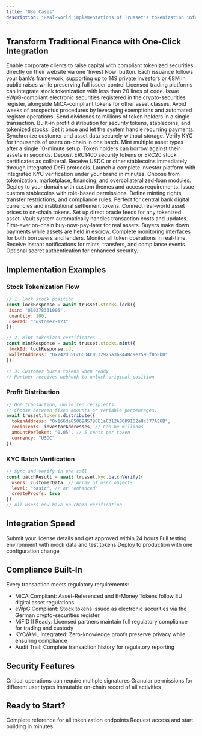 ```yaml
---
title: "Use Cases"
description: "Real-world implementations of Trusset's tokenization infrastructure"
---
```


## Transform Traditional Finance with One-Click Integration

<CardGroup cols={2}>
 <Card title="Allow to integrate an 'Invest Now' Button" icon="hand-holding-dollar">
  Enable corporate clients to raise capital with compliant tokenized securities directly on their website via one 'Invest Now' button. Each issuance follows your bank’s framework, supporting up to 149 private investors or €8M in public raises while preserving full issuer control
 </Card>

 <Card title="Add 'Tokenize It' to Trading Platforms" icon="building-columns">
   Licensed trading platforms can integrate stock tokenization with less than 20 lines of code. Issue eWpG-compliant electronic securities registered in the crypto-securities register, alongside MiCA-compliant tokens for other asset classes. Avoid weeks of prospectus procedures by leveraging exemptions and automated register operations.
 </Card>

 <Card title="Distribute Profits Automatically" icon="chart-line">
   Send dividends to millions of token holders in a single transaction. Built-in profit distribution for security tokens, stablecoins, and tokenized stocks. Set it once and let the system handle recurring payments.
 </Card>

 <Card title="Batch Tokenization via Backend Sync" icon="link">
   Synchronize customer and asset data securely without storage. Verify KYC for thousands of users on-chain in one batch. Mint multiple asset types after a single 10-minute setup.
 </Card>

 <Card title="Enable Instant Liquidity" icon="droplet">
   Token holders can borrow against their assets in seconds. Deposit ERC1400 security tokens or ERC20 stock certificates as collateral. Receive USDC or other stablecoins immediately through integrated DeFi protocols.
 </Card>

 <Card title="Deploy White-Label Exchanges" icon="store">
   Launch a complete investor platform with integrated KYC verification under your brand in minutes. Choose from tokenization, marketplace, financing, and overcollateralized-loan modules. Deploy to your domain with custom themes and access requirements.
 </Card>

 <Card title="Create Compliant Stablecoins" icon="coins">
   Issue custom stablecoins with role-based permissions. Define minting rights, transfer restrictions, and compliance rules. Perfect for central bank digital currencies and institutional settlement tokens.
 </Card>

 <Card title="Automate Price Feeds" icon="satellite-dish">
   Connect real-world asset prices to on-chain tokens. Set up direct oracle feeds for any tokenized asset. Vault system automatically handles transaction costs and updates.
 </Card>

 <Card title="Enable Mortgage-Style Financing" icon="house">
   First-ever on-chain buy-now-pay-later for real assets. Buyers make down payments while assets are held in escrow. Complete monitoring interfaces for both borrowers and lenders.
 </Card>

 <Card title="Track Everything with Webhooks" icon="webhook">
   Monitor all token operations in real-time. Receive instant notifications for mints, transfers, and compliance events. Optional secret authentication for enhanced security.
 </Card>
</CardGroup>

## Implementation Examples

### Stock Tokenization Flow
```javascript
// 1. Lock stock position
const lockResponse = await trusset.stocks.lock({
 isin: "US0378331005",
 quantity: 100,
 userId: "customer-123"
});

// 2. Mint tokenized certificates
const mintResponse = await trusset.stocks.mint({
 lockId: lockResponse.id,
 walletAddress: "0x742d35Cc6634C0532925a3b844Bc9e7595f0bEb0"
});

// 3. Customer burns tokens when ready
// Partner receives webhook to unlock original position
```

### Profit Distribution
```javascript
// One transaction, unlimited recipients.
// Choose between fixes amounts or variable percentages.
await trusset.tokens.distribute({
  tokenAddress: "0x166de8506945798E1aC312A8009102a8c377AE6B",
  recipients: investorAddresses, // Can be millions
  amountPerToken: "0.05", // 5 cents per token
  currency: "USDC"
});
```

### KYC Batch Verification
```javascript
// Sync and verify in one call
const batchResult = await trusset.kyc.batchVerify({
  users: customerData, // Array of user objects
  level: "basic", // or "enhanced"
  createProofs: true
});
// All users now have on-chain verification
```

## Integration Speed

<Steps>
  <Step title="Request API Access">
    Submit your license details and get approved within 24 hours
  </Step>
  <Step title="Test in Sandbox">
    Full testing environment with mock data and test tokens
  </Step>
  <Step title="Go Live">
    Deploy to production with one configuration change
  </Step>
</Steps>

## Compliance Built-In

Every transaction meets regulatory requirements:

- MiCA Compliant: Asset-Referenced and E-Money Tokens follow EU digital asset regulations
- eWpG Compliant: Stock tokens issued as electronic securities via the German crypto-securities register
- MiFID II Ready: Licensed partners maintain full regulatory compliance for trading and custody
- KYC/AML Integrated: Zero-knowledge proofs preserve privacy while ensuring compliance
- Audit Trail: Complete transaction history for regulatory reporting

## Security Features
<CardGroup cols={3}>
  <Card title="Multi-Sig Controls" icon="shield-halved">
    Critical operations can require multiple signatures
  </Card>
  <Card title="Role-Based Access" icon="user-shield">
    Granular permissions for different user types
  </Card>
  <Card title="Audit Logging" icon="scroll">
    Immutable on-chain record of all activities
  </Card>
</CardGroup>

## Ready to Start?
<CardGroup cols={2}>
  <Card title="API Documentation" icon="book" href="/stablecoin-intro">
    Complete reference for all tokenization endpoints
  </Card>
  <Card title="Get API Keys" icon="key" href="https://issuers.trusset.org/">
    Request access and start building in minutes
  </Card>
</CardGroup>
